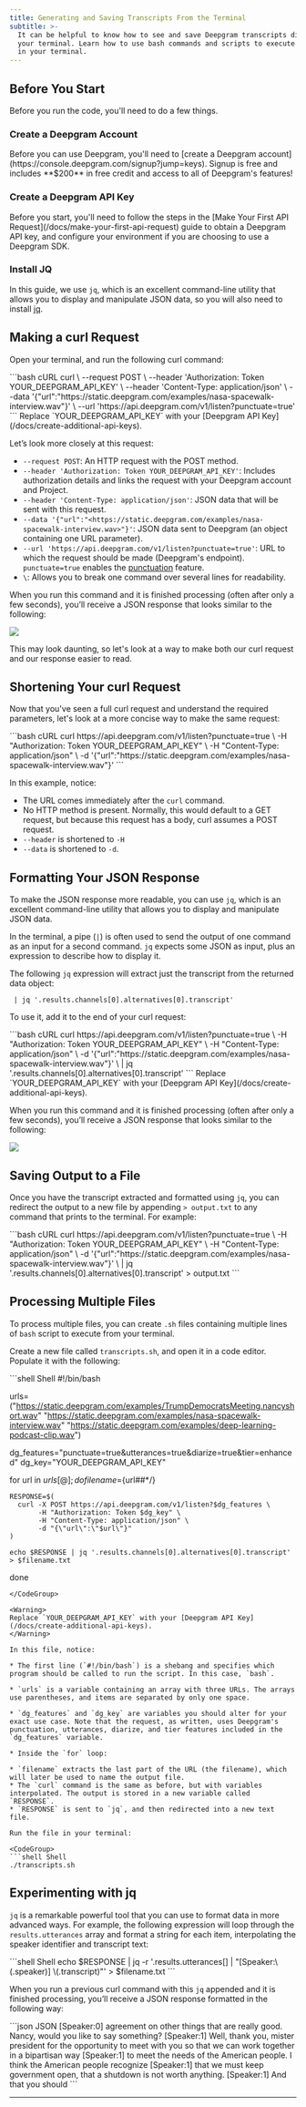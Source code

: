 ```yaml
---
title: Generating and Saving Transcripts From the Terminal
subtitle: >-
  It can be helpful to know how to see and save Deepgram transcripts directly in
  your terminal. Learn how to use bash commands and scripts to execute directly
  in your terminal.
---
```



## Before You Start

Before you run the code, you'll need to do a few things.

### Create a Deepgram Account

<Info>
  Before you can use Deepgram, you'll need to [create a Deepgram account](https://console.deepgram.com/signup?jump=keys). Signup is free and includes **$200** in free credit and access to all of Deepgram's features!
</Info>

### Create a Deepgram API Key

<Info>
  Before you start, you'll need to follow the steps in the [Make Your First API Request](/docs/make-your-first-api-request) guide to obtain a Deepgram API key, and configure your environment if you are choosing to use a Deepgram SDK.
</Info>

### Install JQ

In this guide, we use `jq`, which is an excellent command-line utility that allows you to display and manipulate JSON data, so you will also need to install [jq](https://stedolan.github.io/jq/).

## Making a curl Request

Open your terminal, and run the following curl command:

<CodeGroup>
  ```bash cURL
  curl \
    --request POST \
    --header 'Authorization: Token YOUR_DEEPGRAM_API_KEY' \
    --header 'Content-Type: application/json' \
    --data '{"url":"https://static.deepgram.com/examples/nasa-spacewalk-interview.wav"}' \
    --url 'https://api.deepgram.com/v1/listen?punctuate=true'
  ```
</CodeGroup>

<Warning>
  Replace `YOUR_DEEPGRAM_API_KEY` with your [Deepgram API Key](/docs/create-additional-api-keys).
</Warning>

Let’s look more closely at this request:

* `--request POST`: An HTTP request with the POST method.
* `--header 'Authorization: Token YOUR_DEEPGRAM_API_KEY'`: Includes authorization details and links the request with your Deepgram account and Project.
* `--header 'Content-Type: application/json'`: JSON data that will be sent with this request.
* `--data '{"url":"<https://static.deepgram.com/examples/nasa-spacewalk-interview.wav>"}'`: JSON data sent to Deepgram (an object containing one URL parameter).
* `--url 'https://api.deepgram.com/v1/listen?punctuate=true'`: URL to which the request should be made (Deepgram's endpoint). `punctuate=true` enables the [punctuation](/docs/punctuation/) feature.
* `\`: Allows you to break one command over several lines for readability.

When you run this command and it is finished processing (often after only a few seconds), you’ll receive a JSON response that looks similar to the following:

![](/images/080c686-full-output.png)

This may look daunting, so let's look at a way to make both our curl request and our response easier to read.

## Shortening Your curl Request

Now that you've seen a full curl request and understand the required parameters, let's look at a more concise way to make the same request:

<CodeGroup>
  ```bash cURL
  curl https://api.deepgram.com/v1/listen?punctuate=true \
       -H "Authorization: Token YOUR_DEEPGRAM_API_KEY" \
       -H "Content-Type: application/json" \
       -d '{"url":"https://static.deepgram.com/examples/nasa-spacewalk-interview.wav"}'
  ```
</CodeGroup>

In this example, notice:

* The URL comes immediately after the `curl` command.
* No HTTP method is present. Normally, this would default to a GET request, but because this request has a body, curl assumes a POST request.
* `--header` is shortened to `-H`
* `--data` is shortened to `-d`.

## Formatting Your JSON Response

To make the JSON response more readable, you can use `jq`, which is an excellent command-line utility that allows you to display and manipulate JSON data.

In the terminal, a pipe (`|`) is often used to send the output of one command as an input for a second command. `jq` expects some JSON as input, plus an expression to describe how to display it.

The following `jq` expression will extract just the transcript from the returned data object:

` | jq '.results.channels[0].alternatives[0].transcript'`

To use it, add it to the end of your curl request:

<CodeGroup>
  ```bash cURL
  curl https://api.deepgram.com/v1/listen?punctuate=true \
    -H "Authorization: Token YOUR_DEEPGRAM_API_KEY" \
    -H "Content-Type: application/json" \
    -d '{"url":"https://static.deepgram.com/examples/nasa-spacewalk-interview.wav"}' \
    | jq '.results.channels[0].alternatives[0].transcript'
  ```
</CodeGroup>

<Warning>
  Replace `YOUR_DEEPGRAM_API_KEY` with your [Deepgram API Key](/docs/create-additional-api-keys).
</Warning>

When you run this command and it is finished processing (often after only a few seconds), you’ll receive a JSON response that looks similar to the following:

![](/images/7e3313c-jq.png)

## Saving Output to a File

Once you have the transcript extracted and formatted using `jq`, you can redirect the output to a new file by appending `> output.txt` to any command that prints to the terminal. For example:

<CodeGroup>
  ```bash cURL
  curl https://api.deepgram.com/v1/listen?punctuate=true \
    -H "Authorization: Token YOUR_DEEPGRAM_API_KEY" \
    -H "Content-Type: application/json" \
    -d '{"url":"https://static.deepgram.com/examples/nasa-spacewalk-interview.wav"}' \
    | jq '.results.channels[0].alternatives[0].transcript'
    > output.txt
  ```
</CodeGroup>

## Processing Multiple Files

To process multiple files, you can create `.sh` files containing multiple lines of `bash` script to execute from your terminal.

Create a new file called `transcripts.sh`, and open it in a code editor. Populate it with the following:

<CodeGroup>
  ```shell Shell
  #!/bin/bash

  urls=("https://static.deepgram.com/examples/TrumpDemocratsMeeting.nancyshort.wav" "https://static.deepgram.com/examples/nasa-spacewalk-interview.wav" "https://static.deepgram.com/examples/deep-learning-podcast-clip.wav")

  dg_features="punctuate=true&utterances=true&diarize=true&tier=enhanced"
  dg_key="YOUR_DEEPGRAM_API_KEY"

  for url in ${urls[@]}; do
    filename=${url##*/}

    RESPONSE=$(
      curl -X POST https://api.deepgram.com/v1/listen?$dg_features \
           -H "Authorization: Token $dg_key" \
           -H "Content-Type: application/json" \
           -d "{\"url\":\"$url\"}"
    )

    echo $RESPONSE | jq '.results.channels[0].alternatives[0].transcript' > $filename.txt
  done
  ```
</CodeGroup>

<Warning>
  Replace `YOUR_DEEPGRAM_API_KEY` with your [Deepgram API Key](/docs/create-additional-api-keys).
</Warning>

In this file, notice:

* The first line (`#!/bin/bash`) is a shebang and specifies which program should be called to run the script. In this case, `bash`.

* `urls` is a variable containing an array with three URLs. The arrays use parentheses, and items are separated by only one space.

* `dg_features` and `dg_key` are variables you should alter for your exact use case. Note that the request, as written, uses Deepgram's punctuation, utterances, diarize, and tier features included in the `dg_features` variable.

* Inside the `for` loop:

  * `filename` extracts the last part of the URL (the filename), which will later be used to name the output file.
  * The `curl` command is the same as before, but with variables interpolated. The output is stored in a new variable called `RESPONSE`.
  * `RESPONSE` is sent to `jq`, and then redirected into a new text file.

Run the file in your terminal:

<CodeGroup>
  ```shell Shell
  ./transcripts.sh
  ```
</CodeGroup>

## Experimenting with jq

`jq` is a remarkable powerful tool that you can use to format data in more advanced ways. For example, the following expression will loop through the `results.utterances` array and format a string for each item, interpolating the speaker identifier and transcript text:

<CodeGroup>
  ```shell Shell
  echo $RESPONSE | jq -r '.results.utterances[] | "[Speaker:\(.speaker)] \(.transcript)"' > $filename.txt
  ```
</CodeGroup>

When you run a previous curl command with this `jq` appended and it is finished processing, you’ll receive a JSON response formatted in the following way:

<CodeGroup>
  ```json JSON
  [Speaker:0] agreement on other things that are really good. Nancy, would you like to say something?
  [Speaker:1] Well, thank you, mister president for the opportunity to meet with you so that we can work together in a bipartisan way
  [Speaker:1] to meet the needs of the American people. I think the American people recognize
  [Speaker:1] that we must keep government open, that a shutdown is not worth anything.
  [Speaker:1] And that you should
  ```
</CodeGroup>

***

